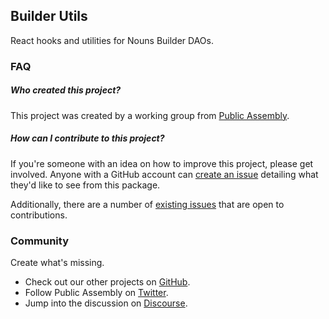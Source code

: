 ## Builder Utils

React hooks and utilities for Nouns Builder DAOs.

### FAQ

##### Who created this project?

This project was created by a working group from [Public Assembly](https://twitter.com/pblcasmbly).

##### How can I contribute to this project?

If you're someone with an idea on how to improve this project, please get involved. Anyone with a GitHub account can [create an issue](https://github.com/public-assembly/builder-utils/issues/new) detailing what they'd like to see from this package. 

Additionally, there are a number of [existing issues](https://github.com/public-assembly/builder-utils/issues) that are open to contributions.

### Community

Create what's missing.

- Check out our other projects on [GitHub](https://github.com/orgs/public-assembly/repositories).
- Follow Public Assembly on [Twitter](https://twitter.com/pblcasmbly).
- Jump into the discussion on [Discourse](https://forum.public---assembly.com/).